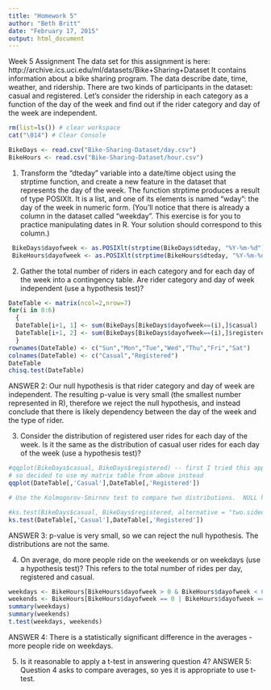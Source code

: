 ```yaml
---
title: "Homework 5"
author: "Beth Britt"
date: "February 17, 2015"
output: html_document
---
```


Week 5 Assignment
The data set for this assignment is here: http://archive.ics.uci.edu/ml/datasets/Bike+Sharing+Dataset It contains information about a bike sharing program. The data describe date, time, weather, and ridership. 
There are two kinds of participants in the dataset: casual and registered. Let's consider the ridership in each category as a function of the day of the week and find out if the rider category and day of the week are independent. 

```r
rm(list=ls()) # clear workspace
cat("\014") # Clear Console

BikeDays <- read.csv("Bike-Sharing-Dataset/day.csv")
BikeHours <- read.csv("Bike-Sharing-Dataset/hour.csv")
```

1.  Transform the "dteday" variable into a date/time object using the strptime function, and create a new feature in the dataset that represents the day of the week. The function strptime produces a result of type POSIXlt. It is a list, and one of its elements is named "wday": the day of the week in numeric form. (You'll notice that there is already a column in the dataset called "weekday". This exercise is for you to practice manipulating dates in R. Your solution should correspond to this column.)

```r
 BikeDays$dayofweek <- as.POSIXlt(strptime(BikeDays$dteday, "%Y-%m-%d"))$wday
 BikeHours$dayofweek <- as.POSIXlt(strptime(BikeHours$dteday, "%Y-%m-%d"))$wday

```

2.	Gather the total number of riders in each category and for each day of the week into a contingency table. Are rider category and day of week independent (use a hypothesis test)?
```r

DateTable <- matrix(ncol=2,nrow=7)
for(i in 0:6)
  {
  DateTable[i+1, 1] <- sum(BikeDays[BikeDays$dayofweek==(i),]$casual)
  DateTable[i+1, 2] <- sum(BikeDays[BikeDays$dayofweek==(i),]$registered)
  }
rownames(DateTable) <- c("Sun","Mon","Tue","Wed","Thu","Fri","Sat")
colnames(DateTable) <- c("Casual","Registered")
DateTable
chisq.test(DateTable)

```
ANSWER 2:  Our null hypothesis is that rider category and day of week are independent.  The resulting p-value is very small (the smallest number represented in R), therefore we reject the null hypothesis, and instead conclude that there is likely dependency between the day of the week and the type of rider.


3.	Consider the distribution of registered user rides for each day of the week. Is it the same as the distribution of casual user rides for each day of the week (use a hypothesis test)?
```r
#qqplot(BikeDays$casual, BikeDays$registered) -- first I tried this approach, but realized that it did not take into consideration the days of week
# so decided to use my matrix table from above instead
qqplot(DateTable[,'Casual'],DateTable[,'Registered'])

# Use the Kolmogorov-Smirnov test to compare two distributions.  NULL hypothesis is that the distribution of registered user rides is the same as the distribution of casual user rides.

#ks.test(BikeDays$casual, BikeDays$registered, alternative = "two.sided") -- first approach
ks.test(DateTable[,'Casual'],DateTable[,'Registered'])

```
ANSWER 3:  p-value is very small, so we can reject the null hypothesis.  The distributions are not the same.  


4.	On average, do more people ride on the weekends or on weekdays (use a hypothesis test)? This refers to the total number of rides per day, registered and casual.
```r

weekdays <- BikeHours[BikeHours$dayofweek > 0 & BikeHours$dayofweek < 6,]$cnt
weekends <- BikeHours[BikeHours$dayofweek == 0 | BikeHours$dayofweek == 6,]$cnt
summary(weekdays)
summary(weekends)
t.test(weekdays, weekends)

```
ANSWER 4:  There is a statistically significant difference in the averages - more people ride on weekdays.


5.	Is it reasonable to apply a t-test in answering question 4? 
ANSWER 5:  Question 4 asks to compare averages, so yes it is appropriate to use t-test.

```r

```

